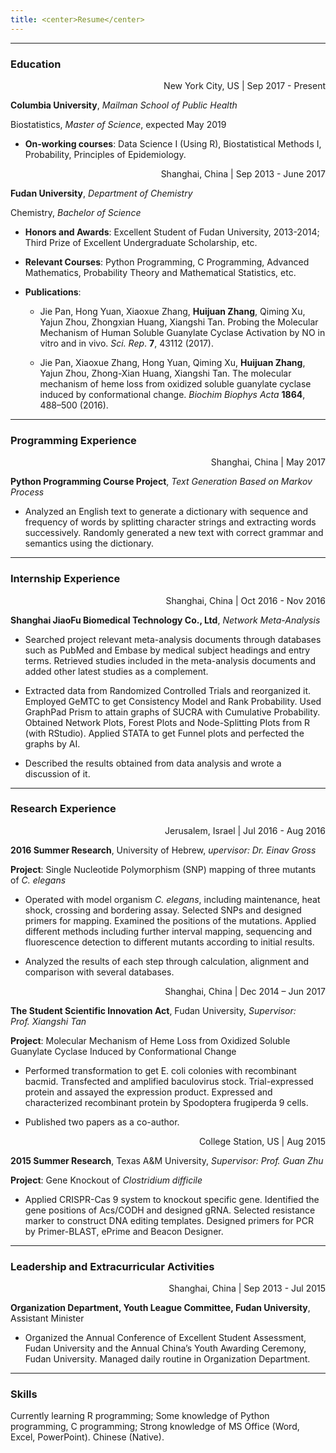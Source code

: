 ```yaml
---
title: <center>Resume</center>
---
```


***
### Education
<p align="right">New York City, US | Sep 2017 - Present</p>

__Columbia University__, _Mailman School of Public Health_

Biostatistics, _Master of Science_, expected May 2019

* __On-working courses__: Data Science I (Using R), Biostatistical Methods I, Probability, Principles of Epidemiology.

<p align="right">Shanghai, China | Sep 2013 - June 2017</p>

__Fudan University__, _Department of Chemistry_

Chemistry, _Bachelor of Science_

* __Honors and Awards__: Excellent Student of Fudan University, 2013-2014; Third Prize of Excellent Undergraduate Scholarship, etc.

* __Relevant Courses__: Python Programming, C Programming, Advanced Mathematics, Probability Theory and Mathematical Statistics, etc.

* __Publications__:

    + Jie Pan, Hong Yuan, Xiaoxue Zhang, __Huijuan Zhang__, Qiming Xu, Yajun Zhou, Zhongxian Huang, Xiangshi Tan. Probing the Molecular Mechanism of Human Soluble Guanylate Cyclase Activation by NO in vitro and in vivo. _Sci. Rep_. __7__, 43112 (2017).

    + Jie Pan, Xiaoxue Zhang, Hong Yuan, Qiming Xu, __Huijuan Zhang__, Yajun Zhou, Zhong-Xian Huang, Xiangshi Tan. The molecular mechanism of heme loss from oxidized soluble guanylate cyclase induced by conformational change. _Biochim Biophys Acta_ __1864__, 488–500 (2016).

***
### Programming Experience
<p align="right">Shanghai, China | May 2017</p>

__Python Programming Course Project__, _Text Generation Based on Markov Process_

* Analyzed an English text to generate a dictionary with sequence and frequency of words by splitting character strings and extracting words successively. Randomly generated a new text with correct grammar and semantics using the dictionary.

***
### Internship Experience
<p align="right">Shanghai, China | Oct 2016 - Nov 2016</p>

__Shanghai JiaoFu Biomedical Technology Co., Ltd__, _Network Meta-Analysis_

* Searched project relevant meta-analysis documents through databases such as PubMed and Embase by medical subject headings and entry terms. Retrieved studies included in the meta-analysis documents and added other latest studies as a complement.

* Extracted data from Randomized Controlled Trials and reorganized it. Employed GeMTC to get Consistency Model and Rank Probability. Used GraphPad Prism to attain graphs of SUCRA with Cumulative Probability. Obtained Network Plots, Forest Plots and Node-Splitting
Plots from R (with RStudio). Applied STATA to get Funnel plots and perfected the graphs by AI.

* Described the results obtained from data analysis and wrote a discussion of it.

***
### Research Experience
<p align="right">Jerusalem, Israel | Jul 2016 - Aug 2016</p>

__2016 Summer Research__, University of Hebrew, _upervisor: Dr. Einav Gross_

__Project__: Single Nucleotide Polymorphism (SNP) mapping of three mutants of _C. elegans_

* Operated with model organism _C. elegans_, including maintenance, heat shock, crossing and bordering assay. Selected SNPs and
designed primers for mapping. Examined the positions of the mutations. Applied different methods including further interval mapping,
sequencing and fluorescence detection to different mutants according to initial results.

* Analyzed the results of each step through calculation, alignment and comparison with several databases.

<p align="right">Shanghai, China | Dec 2014 – Jun 2017</p>

__The Student Scientific Innovation Act__, Fudan University, _Supervisor: Prof. Xiangshi Tan_

__Project__: Molecular Mechanism of Heme Loss from Oxidized Soluble Guanylate Cyclase Induced by Conformational Change

* Performed transformation to get E. coli colonies with recombinant bacmid. Transfected and amplified baculovirus stock. Trial-expressed protein and assayed the expression product. Expressed and characterized recombinant protein by Spodoptera frugiperda 9 cells.

* Published two papers as a co-author.

<p align="right">College Station, US | Aug 2015</p>

__2015 Summer Research__, Texas A&M University, _Supervisor: Prof. Guan Zhu_

__Project__: Gene Knockout of _Clostridium difficile_

* Applied CRISPR-Cas 9 system to knockout specific gene. Identified the gene positions of Acs/CODH and designed gRNA. Selected
resistance marker to construct DNA editing templates. Designed primers for PCR by Primer-BLAST, ePrime and Beacon Designer.

***
### Leadership and Extracurricular Activities
<p align="right">Shanghai, China | Sep 2013 - Jul 2015</p>

__Organization Department, Youth League Committee, Fudan University__, Assistant Minister

* Organized the Annual Conference of Excellent Student Assessment, Fudan University and the Annual China’s Youth Awarding Ceremony,
Fudan University. Managed daily routine in Organization Department.

***
### Skills

Currently learning R programming; Some knowledge of Python programming, C programming; Strong knowledge of MS Office (Word, Excel, PowerPoint). Chinese (Native).